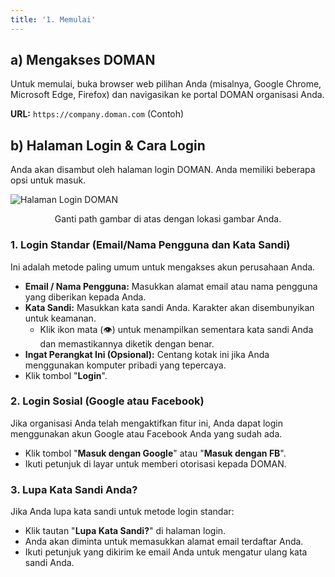 ```yaml
---
title: '1. Memulai'
---
```


## a) Mengakses DOMAN
Untuk memulai, buka browser web pilihan Anda (misalnya, Google Chrome, Microsoft Edge, Firefox) dan navigasikan ke portal DOMAN organisasi Anda.

**URL:** `https://company.doman.com` (Contoh)

## b) Halaman Login & Cara Login
Anda akan disambut oleh halaman login DOMAN. Anda memiliki beberapa opsi untuk masuk.

![Halaman Login DOMAN](</path/to/your/login-image.png>)
<p align="center">Ganti path gambar di atas dengan lokasi gambar Anda.</p>

### 1. Login Standar (Email/Nama Pengguna dan Kata Sandi)
Ini adalah metode paling umum untuk mengakses akun perusahaan Anda.

- **Email / Nama Pengguna:** Masukkan alamat email atau nama pengguna yang diberikan kepada Anda.
- **Kata Sandi:** Masukkan kata sandi Anda. Karakter akan disembunyikan untuk keamanan.
  - Klik ikon mata (👁️) untuk menampilkan sementara kata sandi Anda dan memastikannya diketik dengan benar.
- **Ingat Perangkat Ini (Opsional):** Centang kotak ini jika Anda menggunakan komputer pribadi yang tepercaya.
- Klik tombol "**Login**".

### 2. Login Sosial (Google atau Facebook)
Jika organisasi Anda telah mengaktifkan fitur ini, Anda dapat login menggunakan akun Google atau Facebook Anda yang sudah ada.

- Klik tombol "**Masuk dengan Google**" atau "**Masuk dengan FB**".
- Ikuti petunjuk di layar untuk memberi otorisasi kepada DOMAN.

### 3. Lupa Kata Sandi Anda?
Jika Anda lupa kata sandi untuk metode login standar:

- Klik tautan "**Lupa Kata Sandi?**" di halaman login.
- Anda akan diminta untuk memasukkan alamat email terdaftar Anda.
- Ikuti petunjuk yang dikirim ke email Anda untuk mengatur ulang kata sandi Anda.